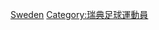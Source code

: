 {{Commonscat|Women's association football players from Sweden}}

[[Category:各國女子足球運動員|Sweden]]
[[Category:瑞典足球運動員|Category:瑞典足球運動員]]